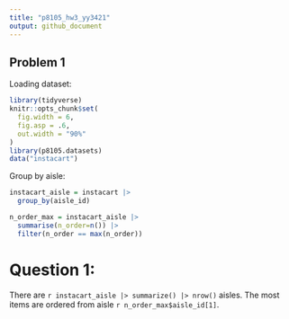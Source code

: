 ```yaml
---
title: "p8105_hw3_yy3421"
output: github_document
---
```


## Problem 1
Loading dataset:

```r
library(tidyverse)
knitr::opts_chunk$set(
  fig.width = 6,
  fig.asp = .6,
  out.width = "90%"
)
library(p8105.datasets)
data("instacart")
```

Group by aisle:

```r
instacart_aisle = instacart |> 
  group_by(aisle_id)
```

```r
n_order_max = instacart_aisle |> 
  summarise(n_order=n()) |> 
  filter(n_order == max(n_order))
```

# Question 1:
There are `r instacart_aisle |> summarize() |> nrow()` aisles. The most items are ordered from aisle `r n_order_max$aisle_id[1]`.
